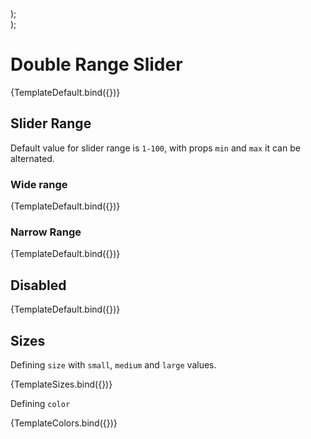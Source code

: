 
<Meta title="Basic Inputs/Range Slider" component={RangeSlider} />


  <div style={{ display: "flex", flexDirection: "column", gap: "20px" }}>
    <RangeSlider {...args} size="small" />
    <RangeSlider {...args} size="medium" />
    <RangeSlider {...args} size="large" />
  </div>
);

  <div style={{ display: "flex", flexDirection: "column", gap: "15px" }}>
    <RangeSlider {...args} color="primary" />
    <RangeSlider {...args} color="secondary" />
    <RangeSlider {...args} color="success" />
    <RangeSlider {...args} color="warning" />
    <RangeSlider {...args} color="danger" />
    <RangeSlider {...args} color="info" />
  </div>
);

# Double Range Slider

<Canvas>
  <Story name="Default" args={{}}>
    {TemplateDefault.bind({})}
  </Story>
</Canvas>

## Slider Range

Default value for slider range is `1-100`, with props `min` and `max` it can be alternated.

### Wide range

<Canvas withSource="open">
  <Story
    name="Wide Range"
    args={{
      value: -300,
      min: -500,
      max: 500,
    }}
  >
    {TemplateDefault.bind({})}
  </Story>
</Canvas>

### Narrow Range

<Canvas withSource="open">
  <Story
    name="Narrow Range"
    args={{
      value: 2,
      min: 1,
      max: 10,
    }}
  >
    {TemplateDefault.bind({})}
  </Story>
</Canvas>

## Disabled

<Canvas>
  <Story
    name="Disabled"
    args={{
      disabled: true,
      value: 50,
    }}
  >
    {TemplateDefault.bind({})}
  </Story>
</Canvas>

## Sizes

Defining `size` with `small`, `medium` and `large` values.

<Canvas>
  <Story
    name="Sizes"
    args={{
      value: 50,
    }}
  >
    {TemplateSizes.bind({})}
  </Story>
</Canvas>

Defining `color`

<Canvas>
  <Story
    name="Colors"
    args={{
      value: 50,
    }}
  >
    {TemplateColors.bind({})}
  </Story>
</Canvas>
